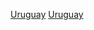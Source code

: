 {{Catnav|頁面分類|人类社会|文化|文物|世界遗产|拉丁美洲和加勒比地区世界遗产}}
{{Catnav|頁面分類|人文學科|考古学|文物|世界遗产|拉丁美洲和加勒比地区世界遗产}}
{{Commonscat|World Heritage Sites in Uruguay}}

[[Category:各國世界遺產|Uruguay]]
[[Category:拉丁美洲和加勒比地区世界遗产|Uruguay]]